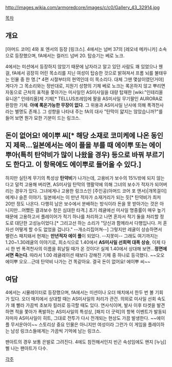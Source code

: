 http://images.wikia.com/armoredcore/images/c/c0/Gallery_43_32914.jpg

[[목차]]
== 개요 ==
[아머드 코어] 4와 포 엔서의 등장 [링크스]. 4에서는 넘버 37의 [레오네 메카니카] 소속으로 등장했으며, fA에서는 컬러드 넘버 20. 탑승기는 베로 노크. 

4에서는 미션에서 등장하지 않았기 때문에 남자라고 알고 있던 사람도 꽤 있었으나 웬걸, fA에서 굉장히 어린 목소리를 지닌 여성이 탑승한 것으로 밝혀져서 프롬 뇌를 불태우는 인물 중 한 명.[* 4편 시절부터의 현역인데 이 목소리다. 대체 그땐 몇살이였던거야] 게다가 그 목소리와는 정반대로, 지원기 성향의 기체 베로 노크는 록온하지 않고 뿌리면 자동으로 근처의 표적을 쫓아가는 미사일인 AS미사일을 대량 탑재한 [wiki:"인테리올 유니온" 인테리올]제 기체[* TELLUS프레임에 팔을 AS미사일 무기팔인 AURORA로 환장한 기체. '''아예 록온가능한 무장이 없다'''. 그 위용과 AS미사일 난사에 의해 폭격천사라는 별명도 존재.]. 그 성향을 나타내 주는 fA의 대사 "탄막이 얇지는 않았습니까?"를 들어 보면 뭔가 묘한 기분이 드는 링크스.

== 돈이 없어요! 에이뿌 씨[* 해당 소재로 코미케에 나온 동인지 제목...일본에서는 에이 플을 부를 때 에이뿌 또는 에이뿌아(특히 탄약비가 많이 나왔을 경우) 등으로 바꿔 부르기도 한다고. 이 항목에도 에이뿌로 들어올 수 있다.] ==
하지만 실탄계 무기의 특성상 '''탄약비'''가 나가는데, 고용비가 보수의 15%밖에 되지 않는다고 덜컥 고용해 버리면, AS미사일 탄막의 맹활약에 의해 그녀의 보수가 적자가 되어버리는 경우가 있다. 그녀에게나 고용한 링크스인 [주인공(아머드 코어 포 앤서)|개목걸이]에게나 슬픈 이야기. 일본에서는 이 만년 적자가 소재거리가 되는 듯[* 탄약비가 최저 20만 정도 나온다. 다행히 남은 보수에서 분배하는 방식이라 돈을 못 받아가는 것은 아니지만...어쨌든 결과보수 창은 심대한 타격.]
초기 레귤에선 미사일 명중률이 매우 높기 때문에 고용하고서 플레이어가 적기 하나를 처리하고 나면 혼자서 적기 둘을 처리할 정도로 대단한 고성능이었다.[* 그리고선 하는 소리가 "당신과 함께라서 다행입니다. 저 혼자선 어떻게 할 수도 없었을 겁니다." --개소리집어쳐--] 그렇지만 레귤이 상승하면서 밸런스 패치돼서 현재는 '''만년적자 에이 플'''이 되었다. --지못미--
그래도 여기까지는 1.20~1.30레귤의 이야기로, 희소식으로 1.40에서 '''AS미사일 선회력 대폭 상승''', 이제 다시 한 번 폭격천사의 이름을 휘날릴 때가 온 것이다! 실제 1.40에서 상대해 보면...'''정면에 서면 죽는다'''. 따라서 1.00 레귤레이션 때보다 강해진 기체 중 하나로 등극했다. ~~오오 에이뿌 오오...근데 탄약비 나가는 건 똑같아요. 결국 돈이 없어요! 에이뿌 씨~~

== 여담 ==
4에서는 시뮬레이터로 등장했으며, fA에서는 미션이나 오더 매치에서 한두 번 볼 기회가 있다. 오더 매치에서 상대할 때는 AS미사일의 처리가 관건. 의외로 미사일 선회 속도가 꽤 빨라 가끔씩 초보자 킬러로 등극할 때도 있다. 
연사식이며, 발사 이후 타겟을 발견하면 적을 쫓아가 폭발하는 AS미사일의 특성상, [패치 더 굿럭]의 항복 이벤트가 발동되자마자 AS미사일이 히트, 그대로 전투가 다시 전개되는 현상도 가끔 발생한다. ~~에이플 무서운아이~~
스토리상 중요 인물은 아니지만 여성이라 그런가 이 게임을 플레이하는 남성 링크스들에게는 가끔씩 기억에 남는 링크스.

팬아트의 경우 보통 은발로 그려진다. 4에도 참전해서인지 빈곤 속성임에도 왠지 [누님]삘 나는 팬아트가 다수.

[[각주]]
